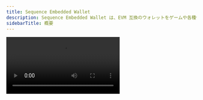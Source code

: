 ```yaml
---
title: Sequence Embedded Wallet
description: Sequence Embedded Wallet は、EVM 互換のウォレットをゲームや各種体験に簡単に作成・管理・統合できるソリューションです。Web、Unity、Unreal などの SDK を利用できます。
sidebarTitle: 概要
---
```


<Frame>
  <video controls className="w-full aspect-video" src="https://pub-f048362b915448c9b012a2e03c189024.r2.dev/EmbeddedWalletsVideo.mp4" />
</Frame>

Sequence Embedded Wallet は、ユーザーがソーシャルプロバイダーやメール、ゲストとして認証できる非カストディアル型ウォレットソリューションです。[Web](/sdk/headless-wallet/quickstart)、[Unity](/sdk/unity/overview)、[Unreal](/sdk/unreal/introduction) など、さまざまな SDK でご利用いただけます。

これらのヘッドレスウォレットはユーザーごとにオンデマンドで作成でき、アプリケーションを Ethereum 互換ブロックチェーンと統合する際に、RPC API など馴染みのある仕組みを利用できます。また、不要なポップアップやユーザー向け確認画面などの煩わしさがなく、真にネイティブでシームレスなゲーム体験を提供できます。

Sequence Embedded Wallet は本物の非カストディアル型ウォレットを提供し、作成された各ウォレットはその所有者の同意がなければアクセスできないことをシステムが保証します。これは、[AWS Nitro Enclaves](https://aws.amazon.com/ec2/nitro/nitro-enclaves/) の強力なセキュリティ環境を活用し、機密データを誰もアクセスできない安全な環境で処理することで実現しています（Sequence でさえアクセスできません）。

また、ご希望に応じて複数の体験間でウォレットを共有できるため、ユーザーはどのソーシャルログインを利用しても、ゲームやプラットフォームをまたいで一貫したウォレットアドレスを持つことができます。

## デモを試す

<Note>
  Sequence Embedded Wallet のシームレスなオンボーディングを[こちら](https://waas-demo.sequence.xyz/)でお試しください。
</Note>

実装の準備ができたら、[クイックスタートガイド](/sdk/headless-wallet/quickstart)に従うか、お好みのパッケージマネージャーから SDK をインストールしてください。

<CodeGroup>
  ```bash pnpm
  pnpm install @0xsequence/waas
  ```

  ```bash npm
  npm install @0xsequence/waas
  ```

  ```bash yarn
  yarn add @0xsequence/waas
  ```
</CodeGroup>